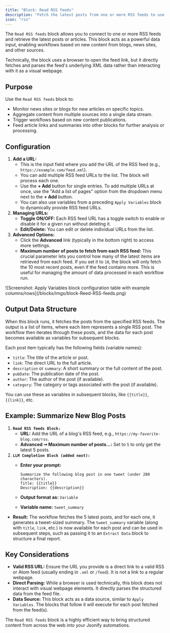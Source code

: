 ```yaml
---
title: "Block: Read RSS feeds"
description: "Fetch the latest posts from one or more RSS feeds to use as data inputs for your workflow."
icon: "rss"
---
```


The `Read RSS feeds` block allows you to connect to one or more RSS feeds and retrieve the latest posts or articles. This block acts as a powerful data input, enabling workflows based on new content from blogs, news sites, and other sources.

Technically, the block uses a browser to open the feed link, but it directly fetches and parses the feed's underlying XML data rather than interacting with it as a visual webpage.

## Purpose

Use the `Read RSS feeds` block to:

- Monitor news sites or blogs for new articles on specific topics.
- Aggregate content from multiple sources into a single data stream.
- Trigger workflows based on new content publications.
- Feed article links and summaries into other blocks for further analysis or processing.

## Configuration

1. **Add a URL:**
   - This is the input field where you add the URL of the RSS feed (e.g., `https://example.com/feed.xml`).
   - You can add multiple RSS feed URLs to the list. The block will process each one.
   - Use the **\+ Add** button for single entries. To add multiple URLs at once, use the "Add a list of pages" option from the dropdown menu next to the **\+ Add** button.
   - You can also use variables from a preceding `Apply Variables` block to dynamically provide RSS feed URLs.
2. **Managing URLs:**
   - **Toggle ON/OFF:** Each RSS feed URL has a toggle switch to enable or disable it for a given run without deleting it.
   - **Edit/Delete:** You can edit or delete individual URLs from the list.
3. **Advanced Options:**
   - Click the **Advanced** link (typically in the bottom right) to access more settings.
   - **Maximum number of posts to fetch from each RSS feed:** This crucial parameter lets you control how many of the latest items are retrieved from each feed. If you set it to `10`, the block will only fetch the 10 most recent posts, even if the feed contains more. This is useful for managing the amount of data processed in each workflow run.

<Frame caption="Screenshot: Read RSS feeds block configuration panel">
  ![Screenshot: Apply Variables block configuration table with example columns/rows](/blocks/imgs/block-Reed-RSS-feeds.png)
</Frame>

## Output Data Structure

When this block runs, it fetches the posts from the specified RSS feeds. The output is a list of items, where each item represents a single RSS post. The workflow then iterates through these posts, and the data for each post becomes available as variables for subsequent blocks.

Each post item typically has the following fields (variable names):

- `title`: The title of the article or post.
- `link`: The direct URL to the full article.
- `description` or `summary`: A short summary or the full content of the post.
- `pubDate`: The publication date of the post.
- `author`: The author of the post (if available).
- `category`: The category or tags associated with the post (if available).

You can use these as variables in subsequent blocks, like `{{title}}`, `{{link}}`, etc.

## Example: Summarize New Blog Posts

1. **`Read RSS feeds Block:`**
   - **URL:** Add the URL of a blog's RSS feed, e.g., `https://my-favorite-blog.com/rss`.
   - **Advanced ➙ Maximum number of posts...:** Set to `5` to only get the latest 5 posts.
2. **`LLM Completion Block (added next):`**
   - **Enter your prompt:**

     ```
     Summarize the following blog post in one tweet (under 280 characters).
     Title: {{title}}
     Description: {{description}}
     ```
   - **Output format as:** `Variable`
   - **Variable name:** `tweet_summary`

- **Result:** The workflow fetches the 5 latest posts, and for each one, it generates a tweet-sized summary. The `tweet_summary` variable (along with `title`, `link`, etc.) is now available for each post and can be used in subsequent steps, such as passing it to an `Extract Data` block to structure a final report.

## Key Considerations

- **Valid RSS URL:** Ensure the URL you provide is a direct link to a valid RSS or Atom feed (usually ending in `.xml` or `/feed`). It is not a link to a regular webpage.
- **Direct Parsing:** While a browser is used technically, this block does not interact with visual webpage elements. It directly parses the structured data from the feed file.
- **Data Source:** This block acts as a data source, similar to `Apply Variables`. The blocks that follow it will execute for each post fetched from the feed(s).

The `Read RSS feeds` block is a highly efficient way to bring structured content from across the web into your Jsonify automations.